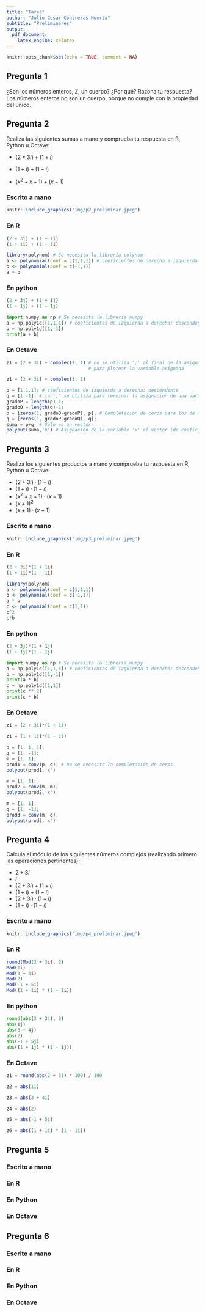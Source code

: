 ```yaml
---
title: "Tarea"
author: "Julio Cesar Contreras Huerta"
subtitle: "Preliminares"
output:
  pdf_document:
    latex_engine: xelatex
---
```


```r
knitr::opts_chunk$set(echo = TRUE, comment = NA)
```

## Pregunta 1
¿Son los números enteros, $\mathbb{Z}$, un cuerpo? ¿Por qué? Razona tu respuesta?
Los números enteros no son un cuerpo, porque no cumple con la propiedad del único.


## Pregunta 2

Realiza las siguientes sumas a mano y comprueba tu respuesta en R, Python u Octave:

* $(2 + 3i) + (1 + i)$

* $(1 + i) + (1 − i)$

* $(x^2 + x + 1) + (x − 1)$

### Escrito a mano

```r
knitr::include_graphics('img/p2_preliminar.jpeg')
```

### En R

```r
(2 + 3i) + (1 + 1i)
(1 + 1i) + (1 - 1i)

library(polynom) # Se necesita la librería polynom
a <- polynomial(coef = c(1,1,1)) # coeficientes de derecha a izquierda: ascendente
b <- polynomial(coef = c(-1,1)) 
a + b
```
### En python

```python
(2 + 3j) + (1 + 1j)
(1 + 1j) + (1 - 1j)
```


```python
import numpy as np # Se necesita la librería numpy
a = np.poly1d([1,1,1]) # coeficientes de izquierda a derecha: descendente
b = np.poly1d([1,-1])
print(a + b) 
```

### En Octave

```octave
z1 = (2 + 3i) + complex(1, 1) # no se utiliza ';' al final de la asignación
                              # para plotear la variable asignada
```

```octave
z1 = (2 + 3i) + complex(1, 1)
```

```octave
p = [1,1,1]; # coeficientes de izquierda a derecha: descendente
q = [1,-1]; # la ';' se utiliza para terminar la asignación de una variable
gradoP = length(p)-1; 
gradoQ = length(q)-1;
p = [zeros(1, gradoQ-gradoP), p]; # Completación de ceros para los de menor grado
q = [zeros(1, gradoP-gradoQ), q];
suma = p+q; # Solo es un vector
polyout(suma,'x') # Asignación de la variable 'x' al vector (de coeficientes)
```


## Pregunta 3

Realiza los siguientes productos a mano y comprueba tu respuesta en R, Python u Octave:

* $(2 + 3i) · (1 + i)$
* $(1 + i) · (1 − i)$
* $(x^2 + x + 1) · (x − 1)$
* $(x + 1)^2$
* $(x + 1) · (x − 1)$

### Escrito a mano

```r
knitr::include_graphics('img/p3_preliminar.jpeg')
```

### En R

```r
(2 + 3i)*(1 + 1i)
(1 + 1i)*(1 - 1i)

library(polynom)
a <- polynomial(coef = c(1,1,1)) 
b <- polynomial(coef = c(-1,1)) 
a * b
c <- polynomial(coef = c(1,1)) 
c^2
c*b
```

### En python

```python
(2 + 3j)*(1 + 1j)
(1 + 1j)*(1 - 1j)
```


```python
import numpy as np # Se necesita la librería numpy
a = np.poly1d([1,1,1]) # coeficientes de izquierda a derecha: descendente
b = np.poly1d([1,-1])
print(a * b) 
c = np.poly1d([1,1])
print(c ** 2)
print(c * b)
```

### En Octave

```octave
z1 = (2 + 3i)*(1 + 1i)

```

```octave
z1 = (1 + 1i)*(1 - 1i)
```

```octave
p = [1, 1, 1];
q = [1, -1]; 
m = [1, 1];
prod1 = conv(p, q); # No se necesita la completación de ceros
polyout(prod1,'x')
```
```octave
m = [1, 1];
prod2 = conv(m, m);
polyout(prod2,'x')
```

```octave
m = [1, 1];
q = [1, -1];
prod3 = conv(m, q);
polyout(prod3,'x')
```



## Pregunta 4

Calcula el módulo de los siguientes números complejos (realizando primero las operaciones pertinentes):

* $2 + 3i$
* $i$
* $(2 + 3i) + (1 + i)$
* $(1 + i) + (1 − i)$
* $(2 + 3i) · (1 + i)$
* $(1 + i) · (1 − i)$

### Escrito a mano

```r
knitr::include_graphics('img/p4_preliminar.jpeg')
```

### En R

```r
round(Mod(2 + 3i), 2)
Mod(1i)
Mod(3 + 4i)
Mod(2)
Mod(-1 + 5i)
Mod((1 + 1i) * (1 - 1i))
```

### En python

```python
round(abs(2 + 3j), 2)
abs(1j)
abs(3 + 4j)
abs(2)
abs(-1 + 5j)
abs((1 + 1j) * (1 - 1j))
```


### En Octave


```octave
z1 = round(abs(2 + 3i) * 100) / 100
```
```octave
z2 = abs(1i)

```

```octave
z3 = abs(3 + 4i)
```

```octave
z4 = abs(2)
```

```octave
z5 = abs(-1 + 5i)
```

```octave
z6 = abs((1 + 1i) * (1 - 1i))
```

## Pregunta 5

### Escrito a mano
### En R
### En Python
### En Octave


## Pregunta 6

### Escrito a mano
### En R
### En Python
### En Octave
